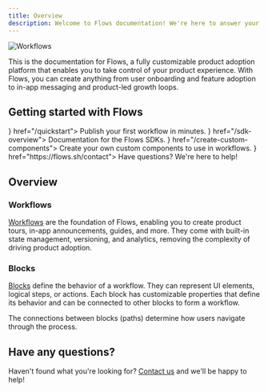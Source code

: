 ```yaml
---
title: Overview
description: Welcome to Flows documentation! We're here to answer your questions.
---
```



![Workflows](/workflows/main.png)

This is the documentation for Flows, a fully customizable product adoption platform that enables you to take control of your product experience. With Flows, you can create anything from user onboarding and feature adoption to in-app messaging and product-led growth loops.

## Getting started with Flows

<Cards>
  <Card title="Quickstart guide" icon={<Start16 />} href="/quickstart">
    Publish your first workflow in minutes.
  </Card>
  <Card title="Flows SDK" icon={<Code16 />} href="/sdk-overview">
    Documentation for the Flows SDKs.
  </Card>
  <Card title="Custom components" icon={<BlockTemplate16 />} href="/create-custom-components">
    Create your own custom components to use in workflows.
  </Card>
  <Card title="Contact us" icon={<Question16 />} href="https://flows.sh/contact">
    Have questions? We're here to help!
  </Card>

</Cards>

## Overview

### Workflows

[Workflows](/workflows/overview) are the foundation of Flows, enabling you to create product tours, in-app announcements, guides, and more. They come with built-in state management, versioning, and analytics, removing the complexity of driving product adoption.

### Blocks

[Blocks](/blocks-overview) define the behavior of a workflow. They can represent UI elements, logical steps, or actions. Each block has customizable properties that define its behavior and can be connected to other blocks to form a workflow.

The connections between blocks (paths) determine how users navigate through the process.

## Have any questions?

Haven't found what you're looking for? [Contact us](https://flows.sh/contact) and we'll be happy to help!
